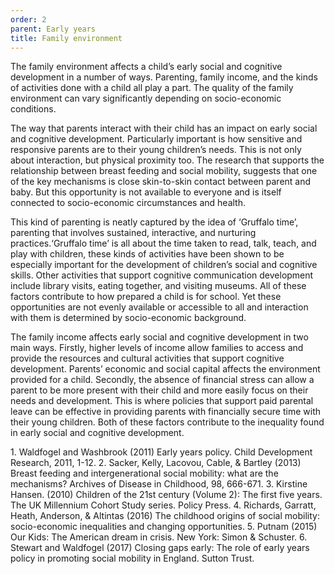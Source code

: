 ```yaml
---
order: 2
parent: Early years
title: Family environment
---
```


<div>
  The family environment affects a child’s early social and cognitive development in a
  number of ways. Parenting, family income, and the kinds of activities done with a child
  all play a part. The quality of the family environment can vary significantly depending
  on socio-economic conditions<FootnoteLink text="3"/>.

  The way that parents interact with their child has an impact on early social and
  cognitive development. Particularly important is how sensitive and responsive
  parents are to their young children’s needs.<FootnoteLink text="1"/> This is not only about interaction, but
  physical proximity too. The research that supports the relationship between
  breast feeding and social mobility, suggests that one of the key mechanisms is
  close skin-to-skin contact between parent and baby<FootnoteLink text="2"/>. But this opportunity is not available to
  everyone and is itself connected to socio-economic circumstances and health.

</div>


This kind of parenting is neatly captured by the idea of ‘Gruffalo
time’<FootnoteLink text="4"/>, parenting that involves
sustained, interactive, and nurturing practices<FootnoteLink
text="5"/>.‘Gruffalo time’ is all about the time taken
to read, talk, teach, and play with children, these kinds of activities have
been shown to be especially important for the development of children’s social
and cognitive skills. Other activities that support cognitive communication
development include library visits, eating together, and visiting museums. All
of these factors contribute to how prepared a child is for school. Yet these
opportunities are not evenly available or accessible to all and interaction with
them is determined by socio-economic background.

The family income affects early social and cognitive development in two main
ways. Firstly, higher levels of income allow families to access and provide the
resources and cultural activities that support cognitive development. Parents’
economic and social capital affects the environment provided for a child.
Secondly, the absence of financial stress can allow a parent to be more present
with their child and more easily focus on their needs and development. This is
where policies that support paid parental leave can be effective in providing
parents with financially secure time with their young children. Both of these
factors contribute to the inequality found in early social and cognitive
development.<FootnoteLink text="6"/>

<ResearchImage imageName="family-environment.jpg" />

<Footnotes>
	1. Waldfogel and Washbrook (2011) Early years policy. Child Development Research, 2011, 1-12.
	2. Sacker, Kelly, Lacovou, Cable, & Bartley (2013) Breast feeding and intergenerational social mobility: what are the mechanisms? Archives of Disease in Childhood, 98, 666-671.
	3. Kirstine Hansen. (2010) Children of the 21st century (Volume 2): The first five years. The UK Millennium Cohort Study series. Policy Press.
	4. Richards, Garratt, Heath, Anderson, & Altintas (2016) The childhood origins of social mobility: socio-economic inequalities and changing opportunities.
	5. Putnam (2015) Our Kids: The American dream in crisis. New York: Simon & Schuster.
	6. Stewart and Waldfogel (2017) Closing gaps early: The role of early years policy in promoting social mobility in England. Sutton Trust. 
</Footnotes>

